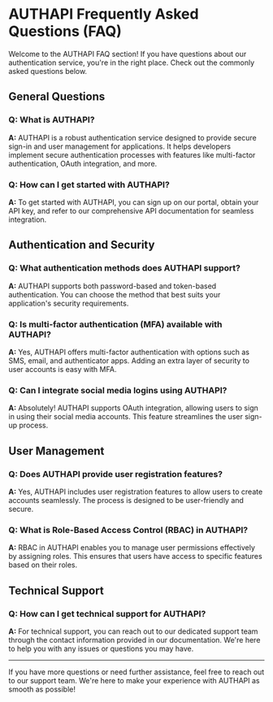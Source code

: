 # AUTHAPI Frequently Asked Questions (FAQ)

Welcome to the AUTHAPI FAQ section! If you have questions about our authentication service, you're in the right place. Check out the commonly asked questions below.

## General Questions

### Q: What is AUTHAPI?
**A:** AUTHAPI is a robust authentication service designed to provide secure sign-in and user management for applications. It helps developers implement secure authentication processes with features like multi-factor authentication, OAuth integration, and more.

### Q: How can I get started with AUTHAPI?
**A:** To get started with AUTHAPI, you can sign up on our portal, obtain your API key, and refer to our comprehensive API documentation for seamless integration.

## Authentication and Security

### Q: What authentication methods does AUTHAPI support?
**A:** AUTHAPI supports both password-based and token-based authentication. You can choose the method that best suits your application's security requirements.

### Q: Is multi-factor authentication (MFA) available with AUTHAPI?
**A:** Yes, AUTHAPI offers multi-factor authentication with options such as SMS, email, and authenticator apps. Adding an extra layer of security to user accounts is easy with MFA.

### Q: Can I integrate social media logins using AUTHAPI?
**A:** Absolutely! AUTHAPI supports OAuth integration, allowing users to sign in using their social media accounts. This feature streamlines the user sign-up process.

## User Management

### Q: Does AUTHAPI provide user registration features?
**A:** Yes, AUTHAPI includes user registration features to allow users to create accounts seamlessly. The process is designed to be user-friendly and secure.

### Q: What is Role-Based Access Control (RBAC) in AUTHAPI?
**A:** RBAC in AUTHAPI enables you to manage user permissions effectively by assigning roles. This ensures that users have access to specific features based on their roles.

## Technical Support

### Q: How can I get technical support for AUTHAPI?
**A:** For technical support, you can reach out to our dedicated support team through the contact information provided in our documentation. We're here to help you with any issues or questions you may have.

---

If you have more questions or need further assistance, feel free to reach out to our support team. We're here to make your experience with AUTHAPI as smooth as possible!
